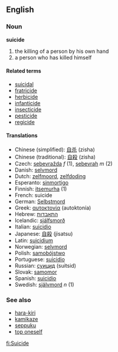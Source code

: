 ==English==
{{etystub}}
===Noun===
'''suicide'''

# the killing of a person by his own hand
# a person who has killed himself

====Related terms====
*[[suicidal]]
*[[fratricide]]
*[[herbicide]]
*[[infanticide]]
*[[insecticide]]
*[[pesticide]]
*[[regicide]]

====Translations====
*Chinese (simplified): [[自杀]] (zisha)
*Chinese (traditional): [[自殺]] (zisha)
*Czech: [[sebevražda]] ''f'' (1), [[sebevrah]] ''m'' (2)
*Danish: [[selvmord]]
*Dutch: [[zelfmoord]], [[zelfdoding]]
*Esperanto: [[sinmortigo]]
*Finnish: [[itsemurha]] (1)
*French: suicide
*German: [[Selbstmord]]
*Greek: [[αυτοκτονία]] (autoktonía)
*Hebrew: [[התאבדות]]
*Icelandic: [[sjálfsmorð]]
*Italian: [[suicidio]]
*Japanese: [[自殺]] (jisatsu)
*Latin: [[suicidium]]
*Norwegian: [[selvmord]]
*Polish: [[samobójstwo]]
*Portuguese: [[suicidio]]
*Russian: [[суицид]] (suitsid)
*Slovak: [[samomor]]
*Spanish: [[suicidio]]
*Swedish: [[självmord]] ''n'' (1)

===See also===
*[[hara-kiri]]
*[[kamikaze]]
*[[seppuku]]
*[[top oneself]]

[[fi:Suicide]]